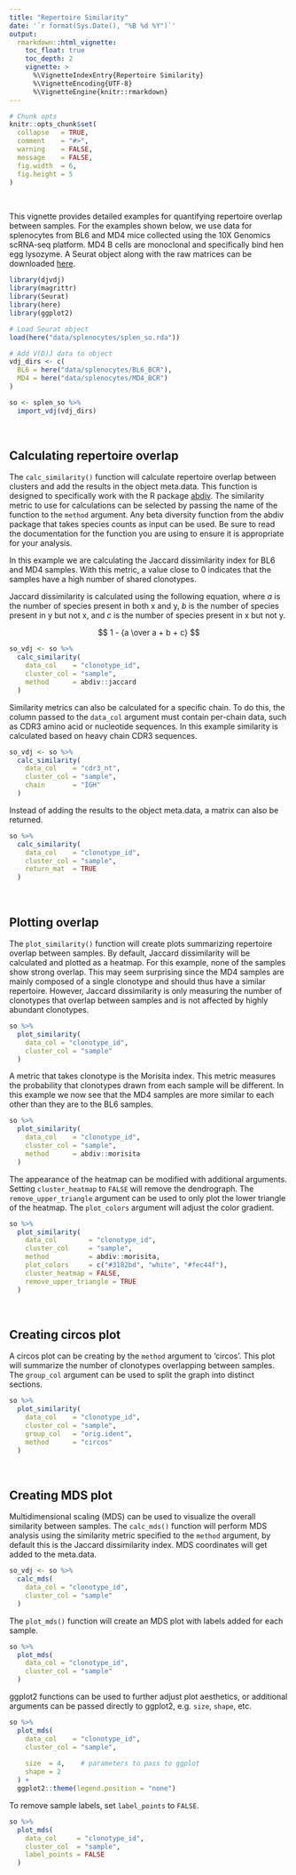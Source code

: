 ```yaml
---
title: "Repertoire Similarity"
date: '`r format(Sys.Date(), "%B %d %Y")`'
output:
  rmarkdown::html_vignette:
    toc_float: true
    toc_depth: 2
    vignette: >
      %\VignetteIndexEntry{Repertoire Similarity}
      %\VignetteEncoding{UTF-8}
      %\VignetteEngine{knitr::rmarkdown}
---
```


```r
# Chunk opts
knitr::opts_chunk$set(
  collapse   = TRUE,
  comment    = "#>",
  warning    = FALSE,
  message    = FALSE,
  fig.width  = 6,
  fig.height = 5
)
```

<br>

This vignette provides detailed examples for quantifying repertoire overlap between samples. For the examples shown below, we use data for splenocytes from BL6 and MD4 mice collected using the 10X Genomics scRNA-seq platform. MD4 B cells are monoclonal and specifically bind hen egg lysozyme. A Seurat object along with the raw matrices can be downloaded [here](https://djvdj-data.s3.us-west-2.amazonaws.com/splenocytes.zip).

```r
library(djvdj)
library(magrittr)
library(Seurat)
library(here)
library(ggplot2)

# Load Seurat object
load(here("data/splenocytes/splen_so.rda"))

# Add V(D)J data to object
vdj_dirs <- c(
  BL6 = here("data/splenocytes/BL6_BCR"),
  MD4 = here("data/splenocytes/MD4_BCR")
)

so <- splen_so %>%
  import_vdj(vdj_dirs)
```

<br>

## Calculating repertoire overlap

The `calc_similarity()` function will calculate repertoire overlap between clusters and add the results in the object meta.data. This function is designed to specifically work with the R package [abdiv](https://github.com/kylebittinger/abdiv). The similarity metric to use for calculations can be selected by passing the name of the function to the `method` argument. Any beta diversity function from the abdiv package that takes species counts as input can be used. Be sure to read the documentation for the function you are using to ensure it is appropriate for your analysis.

In this example we are calculating the Jaccard dissimilarity index for BL6 and MD4 samples. With this metric, a value close to 0 indicates that the samples have a high number of shared clonotypes.

Jaccard dissimilarity is calculated using the following equation, where $a$ is the number of species present in both x and y, $b$ is the number of species present in y but not x, and $c$ is the number of species present in x but not y.

$$ 1 - {a \over a + b + c} $$

```r
so_vdj <- so %>%
  calc_similarity(
    data_col    = "clonotype_id",
    cluster_col = "sample",
    method      = abdiv::jaccard
  )
```

Similarity metrics can also be calculated for a specific chain. To do this, the column passed to the `data_col` argument must contain per-chain data, such as CDR3 amino acid or nucleotide sequences. In this example similarity is calculated based on heavy chain CDR3 sequences.

```r
so_vdj <- so %>%
  calc_similarity(
    data_col    = "cdr3_nt",
    cluster_col = "sample",
    chain       = "IGH"
  )
```

Instead of adding the results to the object meta.data, a matrix can also be returned.

```r
so %>%
  calc_similarity(
    data_col    = "clonotype_id",
    cluster_col = "sample",
    return_mat  = TRUE
  )
```

<br>

## Plotting overlap

The `plot_similarity()` function will create plots summarizing repertoire overlap between samples. By default, Jaccard dissimilarity will be calculated and plotted as a heatmap. For this example, none of the samples show strong overlap. This may seem surprising since the MD4 samples are mainly composed of a single clonotype and should thus have a similar repertoire. However, Jaccard dissimilarity is only measuring the number of clonotypes that overlap between samples and is not affected by highly abundant clonotypes.

```r
so %>%
  plot_similarity(
    data_col = "clonotype_id",
    cluster_col = "sample"
  )
```

A metric that takes clonotype is the Morisita index. This metric measures the probability that clonotypes drawn from each sample will be different. In this example we now see that the MD4 samples are more similar to each other than they are to the BL6 samples.

```r
so %>%
  plot_similarity(
    data_col    = "clonotype_id",
    cluster_col = "sample",
    method      = abdiv::morisita
  )
```

The appearance of the heatmap can be modified with additional arguments. Setting `cluster_heatmap` to `FALSE` will remove the dendrograph. The `remove_upper_triangle` argument can be used to only plot the lower triangle of the heatmap. The `plot_colors` argument will adjust the color gradient.

```r
so %>%
  plot_similarity(
    data_col        = "clonotype_id",
    cluster_col     = "sample",
    method          = abdiv::morisita,
    plot_colors     = c("#3182bd", "white", "#fec44f"),
    cluster_heatmap = FALSE,
    remove_upper_triangle = TRUE
  )
```

<br>

## Creating circos plot

A circos plot can be creating by the `method` argument to 'circos'. This plot will summarize the number of clonotypes overlapping between samples. The `group_col` argument can be used to split the graph into distinct sections.

```r
so %>%
  plot_similarity(
    data_col    = "clonotype_id",
    cluster_col = "sample",
    group_col   = "orig.ident",
    method      = "circos"
  )
```

<br>

## Creating MDS plot

Multidimensional scaling (MDS) can be used to visualize the overall similarity between samples. The `calc_mds()` function will perform MDS analysis using the similarity metric specified to the `method` argument, by default this is the Jaccard dissimilarity index. MDS coordinates will get added to the meta.data.

```r
so_vdj <- so %>%
  calc_mds(
    data_col = "clonotype_id",
    cluster_col = "sample"
  )
```

The `plot_mds()` function will create an MDS plot with labels added for each sample.

```r
so %>%
  plot_mds(
    data_col = "clonotype_id",
    cluster_col = "sample"
  )
```

ggplot2 functions can be used to further adjust plot aesthetics, or additional arguments can be passed directly to ggplot2, e.g. `size`, `shape`, etc.

```r
so %>%
  plot_mds(
    data_col    = "clonotype_id",
    cluster_col = "sample",
    
    size  = 4,    # parameters to pass to ggplot 
    shape = 2
  ) +
  ggplot2::theme(legend.position = "none")
```

To remove sample labels, set `label_points` to `FALSE`.

```r
so %>%
  plot_mds(
    data_col     = "clonotype_id",
    cluster_col  = "sample",
    label_points = FALSE
  )
```



